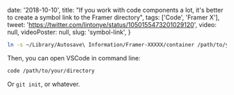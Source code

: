 
  date: '2018-10-10',
  title:
    "If you work with code components a lot, it's better to create a symbol link to the Framer directory",
  tags: ['Code', 'Framer X'],
  tweet: 'https://twitter.com/lintonye/status/1050155473201029120',
  video: null,
  videoPoster: null,
  slug: 'symbol-link',
}


```bash
ln -s ~/Library/Autosave\ Information/Framer-XXXXX/container /path/to/your/directory
```

Then, you can open VSCode in command line:

```bash
code /path/to/your/directory
```

Or `git init`, or whatever.

<!-- Make sure to check out this [gitignore file](/tips/git-ignore-file). -->
